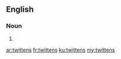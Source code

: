 ==English==

===Noun===
{{head|en|noun plural form}}

# {{plural of|twitten|lang=en}}

[[ar:twittens]]
[[fr:twittens]]
[[ku:twittens]]
[[my:twittens]]